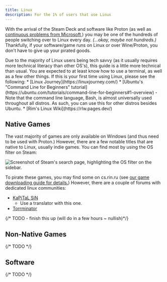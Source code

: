 ```yaml
---
title: Linux
description: For the 1% of users that use Linux
---
```


With the arrival of the Steam Deck and software like Proton (as well as [continuous problems from Microsoft,](https://www.windowscentral.com/software-apps/windows-11/5-reasons-why-you-should-and-shouldnt-use-windows-recall-on-windows-11#section-5-reasons-not-to-use-windows-recall)) you may be one of the hundreds of people switching over to Linux every day. *(...okay, maybe not hundreds.)* Thankfully, if your software/game runs on Linux or over Wine/Proton, you don't have to give up your pirated goods.

<Aside>
  Due to the majority of Linux users being tech savvy (as it usually requires more technical literacy than other OS's), this guide is a little more technical than usual. You are expected to at least know how to use a terminal, as well as a few other things. If this is your first time using Linux, please see the following:
  * [Linux Journey](https://linuxjourney.com/)
  * [Ubuntu's "Command Line for Beginners" tutorial](https://ubuntu.com/tutorials/command-line-for-beginners#1-overview)
    - Note that the command line language, Bash, is almost universally used throughout all distros. As such, you can use this for other distros besides Ubuntu.
  * [Rim's Linux Wiki](https://rlw.pages.dev/)
</Aside>

## Native Games
The vast majority of games are only available on Windows (and thus need to be used with Proton.) However, there are a few notable titles that are native to Linux, usually indie games. You can find most by using the OS filter on Steam:

![Screenshot of Steam's search page, highlighting the OS filter on the sidebar.](../../../assets/linux/steam-search.png)

To pirate these games, you may find some on cs.rin.ru (see [our game downloading guide for details.](/guides/ddl-games)) However, there are a couple of forums with dedicated linux communities:

* [KaPiTaL SiN](https://www.kapitalsin.com/forum/index.php?board=4.0)
  - Use a translator with this one.
* [Torrminator](https://forum.torrminatorr.com/)

{/* TODO - finish this up (will do in a few hours ~ nullish)*/}

## Non-Native Games
{/* TODO */}

## Software
{/* TODO */}